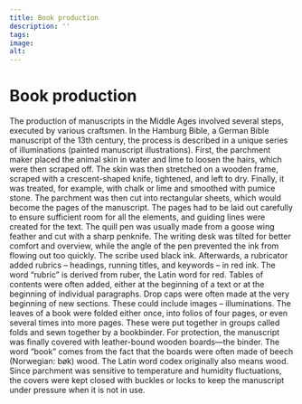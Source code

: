```yaml
---
title: Book production
description: ''
tags:
image: 
alt: 
---
```



# Book production

<Container stil="initial side">
    The production of manuscripts in the Middle Ages involved several steps, executed by various craftsmen. In the Hamburg Bible, a German Bible manuscript of the 13th century, the process is described in a unique series of illuminations (painted manuscript illustrations). First, the parchment maker placed the animal skin in water and lime to loosen the hairs, which were then scraped off. The skin was then stretched on a wooden frame, scraped with a crescent-shaped knife, tightened, and left to dry. Finally, it was treated, for example, with chalk or lime and smoothed with pumice stone. The parchment was then cut into rectangular sheets, which would become the pages of the manuscript. The pages had to be laid out carefully to ensure sufficient room for all the elements, and guiding lines were created for the text. The quill pen was usually made from a goose wing feather and cut with a sharp penknife. The writing desk was tilted for better comfort and overview, while the angle of the pen prevented the ink from flowing out too quickly. The scribe used black ink. Afterwards, a rubricator added rubrics – headings, running titles, and keywords – in red ink. The word “rubric” is derived from ruber, the Latin word for red. Tables of contents were often added, either at the beginning of a text or at the beginning of individual paragraphs. Drop caps were often made at the very beginning of new sections. These could include images – illuminations. The leaves of a book were folded either once, into folios of four pages, or even several times into more pages. These were put together in groups called folds and sewn together by a bookbinder. For protection, the manuscript was finally covered with leather-bound wooden boards—the binder. The word “book” comes from the fact that the boards were often made of beech (Norwegian: bøk) wood. The Latin word codex originally also means wood. Since parchment was sensitive to temperature and humidity fluctuations, the covers were kept closed with buckles or locks to keep the manuscript under pressure when it is not in use.
</Container>

<Work id="ubb-ms-1836-1" />

